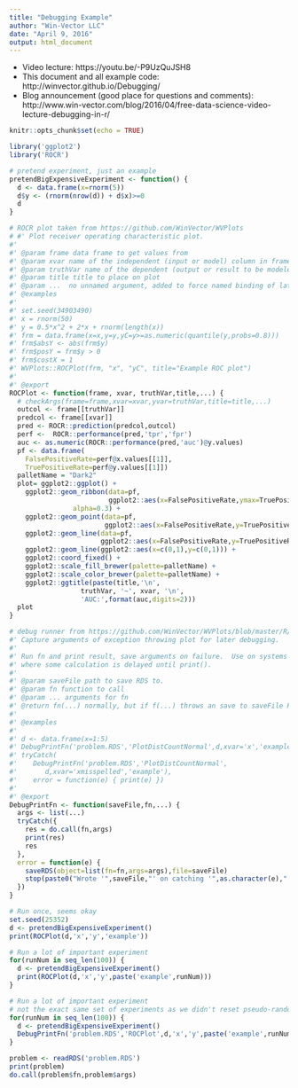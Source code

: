 ```yaml
---
title: "Debugging Example"
author: "Win-Vector LLC"
date: "April 9, 2016"
output: html_document
---
```


  * Video lecture: https://youtu.be/-P9UzQuJSH8 
  * This document and all example code: http://winvector.github.io/Debugging/
  * Blog announcement (good place for questions and comments): http://www.win-vector.com/blog/2016/04/free-data-science-video-lecture-debugging-in-r/

```r
knitr::opts_chunk$set(echo = TRUE)
```


```r
library('ggplot2')
library('ROCR')

# pretend experiment, just an example
pretendBigExpensiveExperiment <- function() {
  d <- data.frame(x=rnorm(5))
  d$y <- (rnorm(nrow(d)) + d$x)>=0
  d
}

# ROCR plot taken from https://github.com/WinVector/WVPlots
# #' Plot receiver operating characteristic plot.
#'
#' @param frame data frame to get values from
#' @param xvar name of the independent (input or model) column in frame
#' @param truthVar name of the dependent (output or result to be modeled) column in frame
#' @param title title to place on plot
#' @param ...  no unnamed argument, added to force named binding of later arguments.
#' @examples
#'
#' set.seed(34903490)
#' x = rnorm(50)
#' y = 0.5*x^2 + 2*x + rnorm(length(x))
#' frm = data.frame(x=x,y=y,yC=y>=as.numeric(quantile(y,probs=0.8)))
#' frm$absY <- abs(frm$y)
#' frm$posY = frm$y > 0
#' frm$costX = 1
#' WVPlots::ROCPlot(frm, "x", "yC", title="Example ROC plot")
#'
#' @export
ROCPlot <- function(frame, xvar, truthVar,title,...) {
  # checkArgs(frame=frame,xvar=xvar,yvar=truthVar,title=title,...)
  outcol <- frame[[truthVar]]
  predcol <- frame[[xvar]]
  pred <- ROCR::prediction(predcol,outcol)
  perf <-  ROCR::performance(pred,'tpr','fpr')
  auc <- as.numeric(ROCR::performance(pred,'auc')@y.values)
  pf <- data.frame(
    FalsePositiveRate=perf@x.values[[1]],
    TruePositiveRate=perf@y.values[[1]])
  palletName = "Dark2"
  plot= ggplot2::ggplot() +
    ggplot2::geom_ribbon(data=pf,
                         ggplot2::aes(x=FalsePositiveRate,ymax=TruePositiveRate,ymin=0),
                alpha=0.3) +
    ggplot2::geom_point(data=pf,
                        ggplot2::aes(x=FalsePositiveRate,y=TruePositiveRate)) +
    ggplot2::geom_line(data=pf,
                       ggplot2::aes(x=FalsePositiveRate,y=TruePositiveRate)) +
    ggplot2::geom_line(ggplot2::aes(x=c(0,1),y=c(0,1))) +
    ggplot2::coord_fixed() +
    ggplot2::scale_fill_brewer(palette=palletName) +
    ggplot2::scale_color_brewer(palette=palletName) +
    ggplot2::ggtitle(paste(title,'\n',
                  truthVar, '~', xvar, '\n',
                  'AUC:',format(auc,digits=2)))
  plot
}
```

```r
# debug runner from https://github.com/WinVector/WVPlots/blob/master/R/DebugFn.R
#' Capture arguments of exception throwing plot for later debugging.
#'
#' Run fn and print result, save arguments on failure.  Use on systems like ggplot()
#' where some calculation is delayed until print().
#'
#' @param saveFile path to save RDS to.
#' @param fn function to call
#' @param ... arguments for fn
#' @return fn(...) normally, but if f(...) throws an save to saveFile RDS of list r such that do.call(r$fn,r$args) repeats the call to fn with args.
#'
#' @examples
#'
#' d <- data.frame(x=1:5)
#' DebugPrintFn('problem.RDS','PlotDistCountNormal',d,xvar='x','example')
#' tryCatch(
#'    DebugPrintFn('problem.RDS','PlotDistCountNormal',
#'       d,xvar='xmisspelled','example'),
#'    error = function(e) { print(e) })
#'
#' @export
DebugPrintFn <- function(saveFile,fn,...) {
  args <- list(...)
  tryCatch({
    res = do.call(fn,args)
    print(res)
    res
  },
  error = function(e) {
    saveRDS(object=list(fn=fn,args=args),file=saveFile)
    stop(paste0("Wrote '",saveFile,"' on catching '",as.character(e),"'"))
  })
}
```


```r
# Run once, seems okay
set.seed(25352)
d <- pretendBigExpensiveExperiment()
print(ROCPlot(d,'x','y','example'))
```

```r
# Run a lot of important experiment
for(runNum in seq_len(100)) {
  d <- pretendBigExpensiveExperiment()
  print(ROCPlot(d,'x','y',paste('example',runNum)))
}
```

```r
# Run a lot of important experiment
# not the exact same set of experiments as we didn't reset pseudo-random seed!
for(runNum in seq_len(100)) {
  d <- pretendBigExpensiveExperiment()
  DebugPrintFn('problem.RDS','ROCPlot',d,'x','y',paste('example',runNum))
}
```

```r
problem <- readRDS('problem.RDS')
print(problem)
do.call(problem$fn,problem$args)
```


